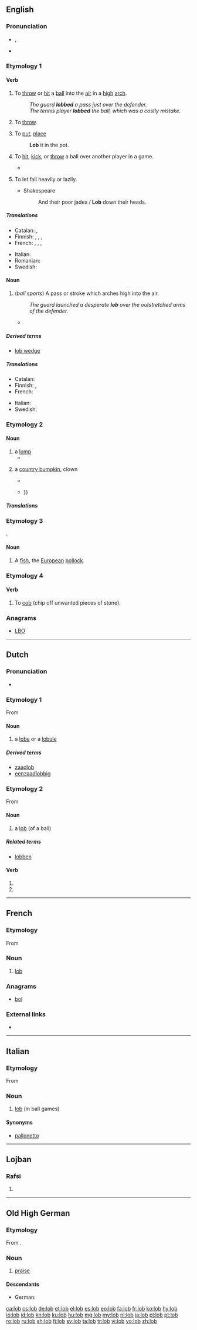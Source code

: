 {{also|LOB|Lob}}
==English==

===Pronunciation===
* {{enPR|lŏb}}, {{IPA|/lɒb/|lang=en}}
* {{rhymes|ɒb|lang=en}}

===Etymology 1===

====Verb====
{{en-verb|lobs|lobbing|lobbed}}

# To [[throw]] or [[hit]] a [[ball]] into the [[air]] in a [[high]] [[arch]].
#: ''The guard '''lobbed''' a pass just over the defender.''
#: ''The tennis player '''lobbed''' the ball, which was a costly mistake.''
# {{label|en|colloquial}} To [[throw]].
# {{label|en|colloquial}} To [[put]], [[place]]
#: '''Lob''' it in the pot.
# {{label|en|sports}} To [[hit]], [[kick]], or [[throw]] a ball over another player in a game.
#* {{quote-journal
|date=January 15, 2011
|author=Nabil Hassan
|title=Wigan 1 - 1 Fulham
|work=BBC
|url=http://news.bbc.co.uk/sport2/hi/football/eng_prem/9358449.stm
|page=
|passage=Wigan took the lead when Hugo Rodallega '''lobbed''' David Stockdale from close range having earlier headed against the post.}}
# {{label|en|obsolete|transitive}} To let fall heavily or lazily.
#* Shakespeare
#*: And their poor jades / '''Lob''' down their heads.

=====Translations=====
{{trans-top|to throw or hit a ball high into the air}}
* Catalan: {{t+|ca|bombar}}, {{t+|ca|fer un globus}}
* Finnish: {{t|fi|[[heittää]] [[kaaripallo]]}}, {{t|fi|[[lyödä]] kaaripallo}}, {{t|fi|[[iskeä]] kaaripallo}}, {{t|fi|[[potkaista]] kaaripallo}}
* French: {{t|fr|lancer haut}}, {{t|fr|lancer en chandelle}}, {{t+|fr|lobber}}, {{t|fr|faire un lob}}
{{trans-mid}}
* Italian: {{t|it|tirare un pallonetto}}
* Romanian: {{t+|ro|loba}}
* Swedish: {{t+|sv|lobba}}
{{trans-bottom}}

====Noun====
{{en-noun}}

# (''ball sports'') A pass or stroke which arches high into the air.
#: ''The guard launched a desperate '''lob''' over the outstretched arms of the defender.''
#* {{quote-journal
|date=February 12, 2011
|author=Nabil Hassan
|title=Blackburn 0 - 0 Newcastle
|work=BBC
|url=http://news.bbc.co.uk/sport2/hi/football/eng_prem/9392811.stm
|page=
|passage=Peter Lovenkrands went close for the Magpies, hitting the bar with a fine '''lob''' after he had been played in by the excellent Jose Enrique on the left.}}

=====Derived terms=====
* [[lob wedge]]

=====Translations=====
{{trans-top|high-arching pass or stroke}}
* Catalan: {{t+|ca|globus|m}}
* Finnish: {{t+|fi|kaari}}, {{t|fi|kaaripallo}}
* French: {{t+|fr|lob|m}}
{{trans-mid}}
* Italian: {{t|it|pallonetto|m}}
* Swedish: {{t|sv|lobb}}
{{trans-bottom}}

===Etymology 2===
{{etyl|cy|en}}

====Noun====
{{en-noun}}

# a [[lump]]
#* {{quote-book|year=1875|author=M.L. Kenny|title=The fortunes of Maurice Cronin|page=126|url=http://books.google.com/books?id=x_0BAAAAQAAJ
|passage=And, moreover, I had no sooner set my eyes on the keys, than I remembered where there was a '''lob''' of money lying in Purcell's safe, that I --}}
# {{label|en|obsolete}} a [[country bumpkin]], clown
#* {{quote-book|1594|[[w:William Shakespeare|William Shakespeare]]|[[wikisource:A Midsummer Night's Dream|A Midsummer Night's Dream]]|section=Act II Scene I
|passage=Farewell, thou '''lob''' of spirits; I'll be gone: Our queen and all her elves come here anon.}}
#* {{quote-book|1694|[[w:Peter Anthony Motteux|Peter Anthony Motteux]]|[[wikisource:The Fourth Book|The Fourth Book]]|by=[[w:Rabelais|Rabelais]]|section=[[wikisource:The Fourth Book/Chapter XLVII|Chapter XLVII]]
|passage=THE country '''lob''' trudged home very much concerned and thoughtful, you may swear; insomuch that his good woman, seeing him thus look moping, weened that something had been stolen from him at market {{...}}}}

=====Translations=====
{{trans-see|lump}}

===Etymology 3===
{{etyl|da|en}} {{m|da|lubbe}}.

====Noun====
{{en-noun}}

# A [[fish]], the [[European]] [[pollock]].

===Etymology 4===

====Verb====
{{en-verb|lobb}}

# {{label|en|mining}} To [[cob]] (chip off unwanted pieces of stone).

{{Webster 1913}}

===Anagrams===
* [[LBO#English|LBO]]

----

==Dutch==

===Pronunciation===
* {{rhymes|ɔp|lang=nl}}

===Etymology 1===
From {{etyl|grc|nl}}

====Noun====
{{nl-noun|f|g2=m|-en|lobbetje}}

# {{label|nl|anatomy|botany}} a [[lobe]] or a [[lobule]]

=====Derived terms=====
* [[zaadlob]]
* [[eenzaadlobbig]]

===Etymology 2===
From {{etyl|en|nl}}

====Noun====
{{nl-noun|m|-s|lobje}}

# a [[#English|lob]] (of a ball)

=====Related terms=====
* [[lobben]]

====Verb====
{{nl-verb-form}}

# {{nl-verb form of|p=1|n=sg|t=pres|m=ind|lobben}}
# {{nl-verb form of|m=imp|lobben}}

----

==French==

===Etymology===
From {{etyl|en|fr}}

===Noun===
{{fr-noun|m}}

# {{label|fr|tennis}} [[#English|lob]]

===Anagrams===
* [[bol#French|bol]]

===External links===
* {{R:TLFi}}

----

==Italian==

===Etymology===
From {{etyl|en|it}}

===Noun===
{{head|it|noun|g=m|invariable}}

# [[#English|lob]] (in ball games)

====Synonyms====
* [[pallonetto]]

----

==Lojban==

===Rafsi===
{{jbo-rafsi}}

# {{jbo-rafsi of|lojbo}}

----

==Old High German==

===Etymology===
From {{inh|goh|gem-pro|*lubą}}.

===Noun===
{{goh-noun|n}}

# [[praise]]

====Descendants====
* German: {{l|de|Lob}}

[[ca:lob]]
[[cs:lob]]
[[de:lob]]
[[et:lob]]
[[el:lob]]
[[es:lob]]
[[eo:lob]]
[[fa:lob]]
[[fr:lob]]
[[ko:lob]]
[[hy:lob]]
[[io:lob]]
[[id:lob]]
[[kn:lob]]
[[ku:lob]]
[[hu:lob]]
[[mg:lob]]
[[my:lob]]
[[nl:lob]]
[[ja:lob]]
[[pl:lob]]
[[pt:lob]]
[[ro:lob]]
[[ru:lob]]
[[sh:lob]]
[[fi:lob]]
[[sv:lob]]
[[ta:lob]]
[[tr:lob]]
[[vi:lob]]
[[vo:lob]]
[[zh:lob]]